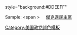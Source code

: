 style="background:#DDEEFF"<noinclude>

Sample:
<span {{Party shading/Jacksonian}}><span style="padding:1px 20px">[[傑克遜民主|傑克遜民主黨]]</span></span>
[[Category:美国政党颜色模板]]
</noinclude>